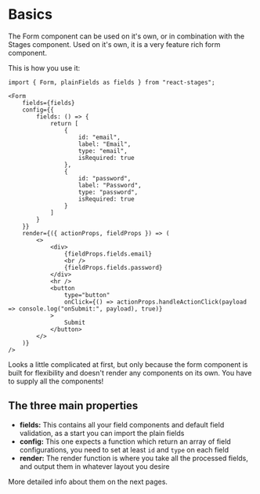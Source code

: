 # Basics

The Form component can be used on it's own, or in combination with the Stages component. Used on it's own, 
it is a very feature rich form component.

This is how you use it:

```
import { Form, plainFields as fields } from "react-stages";

<Form
    fields={fields}
    config={{
        fields: () => {
            return [
                {
                    id: "email",
                    label: "Email",
                    type: "email",
                    isRequired: true
                },
                {
                    id: "password",
                    label: "Password",
                    type: "password",
                    isRequired: true
                }
            ]
        }
    }}
    render={({ actionProps, fieldProps }) => (
        <>
            <div>
                {fieldProps.fields.email}
                <br />
                {fieldProps.fields.password}
            </div>
            <hr />
            <button
                type="button"
                onClick={() => actionProps.handleActionClick(payload => console.log("onSubmit:", payload), true)}
            >
                Submit
            </button>
        </>
    )}
/>
```

Looks a little complicated at first, but only because the form component is built for flexibility and doesn't render any components on its own. You have to supply all the components!

## The three main properties

- **fields:** This contains all your field components and default field validation, as a start you can import the plain fields
- **config:** This one expects a function which return an array of field configurations, you need to set at least `id` and `type` on each field
- **render:** The render function is where you take all the processed fields, and output them in whatever layout you desire

More detailed info about them on the next pages.